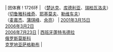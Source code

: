 | 团体赛
! 1726环
| {{UKR}}（[[欧莱克桑德·楚达克|楚达克]]、[[塞尔赫里·库德利亚|库德利亚]]、[[伊万·瑞柏瓦洛夫|瑞柏瓦洛夫]]）<br/>{{RUS}}（[[谢尔盖·切鲁雅科维奇|切鲁雅科维奇]]、[[里奥尼德·耶基莫夫|耶基莫夫]]、[[瓦西里·勒维车夫|勒维车夫]]）<br/>{{CHN}}（[[麦嘉杰]]、[[蒲琪峰]]、[[余亮]]）
| [[2001年]][[3月15日]]<br/>[[2006年]][[3月2日]]<br/>[[2006年]][[7月23日]]
| [[西班牙]][[蓬特韦德拉]]<br/>[[俄罗斯]][[莫斯科]]<br/>[[克罗地亚]][[萨格勒布]]
| {{ed|青年男子10米气手枪团体赛世界纪录}}
<noinclude>[[Category:青年男子射击世界纪录导航模板|{{PAGENAME}}]]</noinclude>